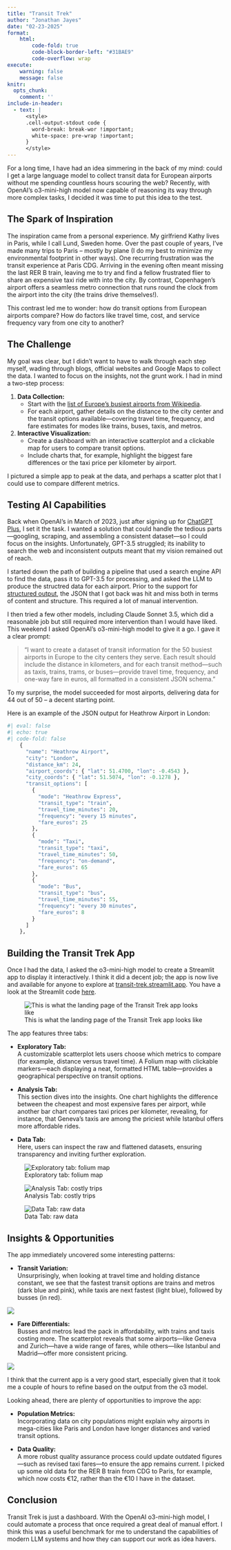 ```yaml
---
title: "Transit Trek"
author: "Jonathan Jayes"
date: "02-23-2025"
format: 
    html:
        code-fold: true
        code-block-border-left: "#31BAE9"
        code-overflow: wrap
execute:
    warning: false
    message: false
knitr:
  opts_chunk:
    comment: ''
include-in-header:
  - text: |
      <style>
      .cell-output-stdout code {
        word-break: break-wor !important;
        white-space: pre-wrap !important;
      }
      </style>
---
```


For a long time, I have had an idea simmering in the back of my mind: could I get a large language model to collect transit data for European airports without me spending countless hours scouring the web? Recently, with OpenAI’s o3-mini-high model now capable of reasoning its way through more complex tasks, I decided it was time to put this idea to the test.

## The Spark of Inspiration

The inspiration came from a personal experience. My girlfriend Kathy lives in Paris, while I call Lund, Sweden home. Over the past couple of years, I've made many trips to Paris -- mostly by plane (I do my best to minimize my environmental footprint in other ways). One recurring frustration was the transit experience at Paris CDG. Arriving in the evening often meant missing the last RER B train, leaving me to try and find a fellow frustrated flier to share an expensive taxi ride with into the city. By contrast, Copenhagen’s airport offers a seamless metro connection that runs round the clock from the airport into the city (the trains drive themselves!).

This contrast led me to wonder: how do transit options from European airports compare? How do factors like travel time, cost, and service frequency vary from one city to another?

## The Challenge

My goal was clear, but I didn't want to have to walk through each step myself, wading through blogs, official websites and Google Maps to collect the data. I wanted to focus on the insights, not the grunt work. I had in mind a two-step process:

1. **Data Collection:**  
   - Start with the [list of Europe’s busiest airports from Wikipedia](https://en.wikipedia.org/wiki/List_of_the_busiest_airports_in_Europe).
   - For each airport, gather details on the distance to the city center and the transit options available—covering travel time, frequency, and fare estimates for modes like trains, buses, taxis, and metros.

2. **Interactive Visualization:**  
   - Create a dashboard with an interactive scatterplot and a clickable map for users to compare transit options.
   - Include charts that, for example, highlight the biggest fare differences or the taxi price per kilometer by airport.

I pictured a simple app to peak at the data, and perhaps a scatter plot that I could use to compare different metrics.

## Testing AI Capabilities

Back when OpenAI’s in March of 2023, just after signing up for [ChatGPT Plus](https://www.searchenginejournal.com/history-of-chatgpt-timeline/488370/), I set it the task. I wanted a solution that could handle the tedious parts—googling, scraping, and assembling a consistent dataset—so I could focus on the insights. Unfortunately, GPT-3.5 struggled; its inability to search the web and inconsistent outputs meant that my vision remained out of reach. 

I started down the path of building a pipeline that used a search engine API to find the data, pass it to GPT-3.5 for processing, and asked the LLM to produce the structred data for each airport. Prior to the support for [structured output](https://platform.openai.com/docs/guides/structured-outputs), the JSON that I got back was hit and miss both in terms of content and structure. This required a lot of manual intervention.

I then tried a few other models, including Claude Sonnet 3.5, which did a reasonable job but still required more intervention than I would have liked. This weekend I asked OpenAI’s o3-mini-high model to give it a go. I gave it a clear prompt:

> "I want to create a dataset of transit information for the 50 busiest airports in Europe to the city centers they serve. Each result should include the distance in kilometers, and for each transit method—such as taxis, trains, trams, or buses—provide travel time, frequency, and one-way fare in euros, all formatted in a consistent JSON schema."

To my surprise, the model succeeded for most airports, delivering data for 44 out of 50 -- a decent starting point. 

Here is an example of the JSON output for Heathrow Airport in London:

```python
#| eval: false
#| echo: true
#| code-fold: false
    {
      "name": "Heathrow Airport",
      "city": "London",
      "distance_km": 24,
      "airport_coords": { "lat": 51.4700, "lon": -0.4543 },
      "city_coords": { "lat": 51.5074, "lon": -0.1278 },
      "transit_options": [
        {
          "mode": "Heathrow Express",
          "transit_type": "train",
          "travel_time_minutes": 20,
          "frequency": "every 15 minutes",
          "fare_euros": 25
        },
        {
          "mode": "Taxi",
          "transit_type": "taxi",
          "travel_time_minutes": 50,
          "frequency": "on-demand",
          "fare_euros": 65
        },
        {
          "mode": "Bus",
          "transit_type": "bus",
          "travel_time_minutes": 55,
          "frequency": "every 30 minutes",
          "fare_euros": 8
        }
      ]
    },
```

## Building the Transit Trek App

Once I had the data, I asked the o3-mini-high model to create a Streamlit app to display it interactively. I think it did a decent job; the app is now live and available for anyone to explore at [transit-trek.streamlit.app](https://transit-trek.streamlit.app/). You have a look at the Streamlit code [here](https://github.com/j-jayes/TransitTrek/tree/main).

![This is what the landing page of the Transit Trek app looks like](assets/01.png)

The app features three tabs:

- **Exploratory Tab:**  
  A customizable scatterplot lets users choose which metrics to compare (for example, distance versus travel time). A Folium map with clickable markers—each displaying a neat, formatted HTML table—provides a geographical perspective on transit options.

- **Analysis Tab:**  
  This section dives into the insights. One chart highlights the difference between the cheapest and most expensive fares per airport, while another bar chart compares taxi prices per kilometer, revealing, for instance, that Geneva’s taxis are among the priciest while Istanbul offers more affordable rides.

- **Data Tab:**  
  Here, users can inspect the raw and flattened datasets, ensuring transparency and inviting further exploration.


::: {layout-ncol=3 .column-page}
![Exploratory tab: folium map](assets/02.png)

![Analysis Tab: costly trips](assets/03.png)

![Data Tab: raw data](assets/04.png)
:::

## Insights & Opportunities

The app immediately uncovered some interesting patterns:

- **Transit Variation:**  
  Unsurprisingly, when looking at travel time and holding distance constant, we see that the fastest transit options are trains and metros (dark blue and pink), while taxis are next fastest (light blue), followed by busses (in red). 

![](assets/05.png)

- **Fare Differentials:**  
  Busses and metros lead the pack in affordability, with trains and taxis costing more. The scatterplot reveals that some airports—like Geneva and Zurich—have a wide range of fares, while others—like Istanbul and Madrid—offer more consistent pricing.


![](assets/06.png)

I think that the current app is a very good start, especially given that it took me a couple of hours to refine based on the output from the o3 model. 

Looking ahead, there are plenty of opportunities to improve the app:

- **Population Metrics:**  
  Incorporating data on city populations might explain why airports in mega-cities like Paris and London have longer distances and varied transit options.

- **Data Quality:**  
  A more robust quality assurance process could update outdated figures—such as revised taxi fares—to ensure the app remains current. I picked up some old data for the RER B train from CDG to Paris, for example, which now costs €12, rather than the €10 I have in the dataset.
    
## Conclusion

Transit Trek is just a dashboard. With the OpenAI o3-mini-high model, I could automate a process that once required a great deal of manual effort. I think this was a useful benchmark for me to understand the capabilities of modern LLM systems and how they can support our work as idea havers. 

